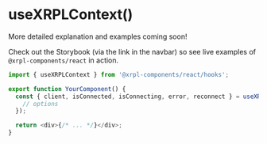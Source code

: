# useXRPLContext()

More detailed explanation and examples coming soon!

Check out the Storybook (via the link in the navbar) so see live examples of `@xrpl-components/react` in action.

```js
import { useXRPLContext } from '@xrpl-components/react/hooks';

export function YourComponent() {
  const { client, isConnected, isConnecting, error, reconnect } = useXRPLContext({
    // options
  });

  return <div>{/* ... */}</div>;
}
```
